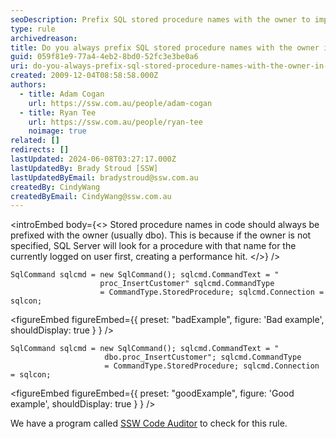 ```yaml
---
seoDescription: Prefix SQL stored procedure names with the owner to improve performance and avoid ambiguity when using ADO.NET.
type: rule
archivedreason:
title: Do you always prefix SQL stored procedure names with the owner in ADO.NET code?
guid: 059f81e9-77a4-4eb2-8bd0-52fc3e3be0a6
uri: do-you-always-prefix-sql-stored-procedure-names-with-the-owner-in-ado-net-code
created: 2009-12-04T08:58:58.000Z
authors:
  - title: Adam Cogan
    url: https://ssw.com.au/people/adam-cogan
  - title: Ryan Tee
    url: https://ssw.com.au/people/ryan-tee
    noimage: true
related: []
redirects: []
lastUpdated: 2024-06-08T03:27:17.000Z
lastUpdatedBy: Brady Stroud [SSW]
lastUpdatedByEmail: bradystroud@ssw.com.au
createdBy: CindyWang
createdByEmail: CindyWang@ssw.com.au
---
```


<introEmbed
  body={<>
Stored procedure names in code should always be prefixed with the owner (usually dbo). This is because if the owner is not specified, SQL Server will look for a procedure with that name for the currently logged on user first, creating a performance hit.
  </>}
/>
```dotnet
SqlCommand sqlcmd = new SqlCommand(); sqlcmd.CommandText = "
                    proc_InsertCustomer" sqlcmd.CommandType
                    = CommandType.StoredProcedure; sqlcmd.Connection = sqlcon;
```

<figureEmbed figureEmbed={{
  preset: "badExample",
  figure: 'Bad example',
  shouldDisplay: true
} } />


```dotnet
SqlCommand sqlcmd = new SqlCommand(); sqlcmd.CommandText = "
                     dbo.proc_InsertCustomer"; sqlcmd.CommandType
                     = CommandType.StoredProcedure; sqlcmd.Connection = sqlcon;
```

<figureEmbed figureEmbed={{
  preset: "goodExample",
  figure: 'Good example',
  shouldDisplay: true
} } />


We have a program called [SSW Code Auditor](https://codeauditor.com/) to check for this rule.
